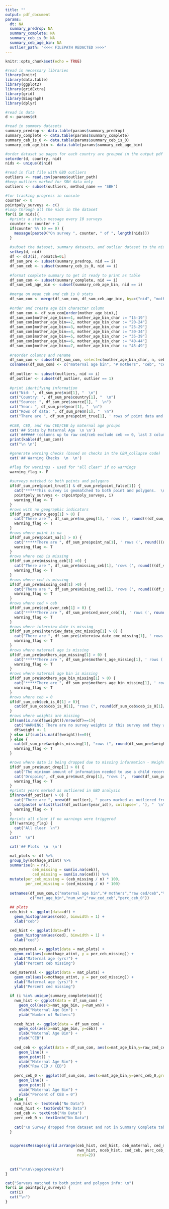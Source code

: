 ```yaml
---
title: ""
output: pdf_document
params: 
  dt: NA
  summary_predrop: NA
  summary_complete: NA
  summary_ceb_is_0: NA
  summary_ceb_age_bin: NA
  outlier_path: "<<<< FILEPATH REDACTED >>>>"
---
```


```r
knitr::opts_chunk$set(echo = TRUE)

#read in necessary libraries
library(knitr)
library(data.table)
library(ggplot2)
library(gridExtra)
library(grid)
library(Biograph)
library(dplyr)

#read in data
d <- params$dt

#read in summary datasets
summary_predrop <- data.table(params$summary_predrop)
summary_complete <- data.table(params$summary_complete)
summary_ceb_is_0 <- data.table(params$summary_ceb_is_0)
summary_ceb_age_bin <- data.table(params$summary_ceb_age_bin)

#order dataset so pages for each country are grouped in the output pdf
setorder(d, country, nid)
nids <- unique(d$nid)

#read in flat file with GBD outliers
outliers <- read.csv(params$outlier_path)
#keep outliers marked for SBH data only
outliers <- subset(outliers, method_name == 'SBH')
```



```r
#for tracking progress in console
counter <- 0
pointpoly_surveys <- c()
#loop through all the nids in the dataset
for(i in nids){
  #prints a status message every 10 surveys
  counter <- counter + 1
  if(counter %% 10 == 0) {
    message(paste0("On survey ", counter, " of ", length(nids)))
  }
  
  #subset the dataset, summary datasets, and outlier dataset to the nid
  setkey(d, nid)
  df <- d[J(i), nomatch=0L]
  df_sum_pre <- subset(summary_predrop, nid == i)
  df_sum_ceb <- subset(summary_ceb_is_0, nid == i)
  
  #format complete summary to get it ready to print as table
  df_sum_com <- subset(summary_complete, nid == i)
  df_sum_ceb_age_bin <- subset(summary_ceb_age_bin, nid == i)
  
  #merge on mean ceb and ceb is 0 stats
  df_sum_com <- merge(df_sum_com, df_sum_ceb_age_bin, by=c("nid", "mother_age_bin"))
  
  #order and create age bin character column
  df_sum_com <- df_sum_com[order(mother_age_bin),]
  df_sum_com[mother_age_bin==1, mother_age_bin_char := "15-19"]
  df_sum_com[mother_age_bin==2, mother_age_bin_char := "20-24"]
  df_sum_com[mother_age_bin==3, mother_age_bin_char := "25-29"]
  df_sum_com[mother_age_bin==4, mother_age_bin_char := "30-34"]
  df_sum_com[mother_age_bin==5, mother_age_bin_char := "35-39"]
  df_sum_com[mother_age_bin==6, mother_age_bin_char := "40-44"]
  df_sum_com[mother_age_bin==7, mother_age_bin_char := "45-49"]
  
  #reorder columns and rename
  df_sum_com <- subset(df_sum_com, select=c(mother_age_bin_char, n, ceb, ced, raw_ced_ceb, mean_child, ceb_0, ceb_0_percent))
  colnames(df_sum_com) <- c("maternal age bin", "# mothers", "ceb", "ced", "raw ced/ceb", "mean ceb", "# ceb is 0", "% ceb is 0")
  
  df_outlier <- subset(outliers, nid == i)
  df_outlier <- subset(df_outlier, outlier == 1)
  
  #print identifying information
  cat("Nid: ", df_sum_pre$nid[1], "  \n")
  cat("Country: ", df_sum_pre$country[1], "  \n")
  cat("Source: ", df_sum_pre$source[1], "  \n")
  cat("Year: ", df_sum_pre$year[1], "  \n")
  cat("Rows of data: ", df_sum_pre$n[1], "  \n")
  cat("There are ", df_sum_pre$point_true[1], ' rows of point data and ', df_sum_pre$point_false[1], ' (', round(((df_sum_pre$point_false[1] / df_sum_pre$n[1]) * 100), digits = 2), '%) rows of polygon data  \n  \n')
  
  #CEB, CED, and raw CED/CEB by maternal age groups
  cat('## Stats by Maternal Age  \n \n')
  cat('###### (columns up to raw ced/ceb exclude ceb == 0, last 3 columns include) \n \n')
  print(kable(df_sum_com))
  cat("\n \n")

  #generate warning checks (based on checks in the CBH_collapse code)
  cat('## Warning Checks  \n  \n')

  #flag for warnings - used for "all clear" if no warnings
  warning_flag <- F
  
  #surveys matched to both points and polygons
  if(df_sum_pre$point_true[1] & df_sum_pre$point_false[1]) {
    cat("*****This survey is geomatched to both point and polygons.  \n \n")
    pointpoly_surveys <- c(pointpoly_surveys, i)
    warning_flag <- T
  }
  #rows with no geographic indicators
  if(df_sum_pre$no_geog[1] > 0) {
    cat("There are ", df_sum_pre$no_geog[1], ' rows (', round(((df_sum_pre$no_geog[1] / df_sum_pre$n[1]) * 100), digits = 2), '%) with no geographic identifiers.  \n \n')
    warning_flag <- T
  }
  #rows where point is na
  if(df_sum_pre$point_na[1] > 0) {
    cat("*****There are ", df_sum_pre$point_na[1], ' rows (', round(((df_sum_pre$point_na[1] / df_sum_pre$n[1]) * 100), digits = 2), '%) where point is na.  \n \n')
    warning_flag <- T
  }
  #rows where ceb is missing
  if(df_sum_pre$missing_ceb[1] >0) {
    cat("There are ", df_sum_pre$missing_ceb[1], 'rows (', round(((df_sum_pre$missing_ceb[1] / df_sum_pre$n[1]) * 100), digits = 2), '%) missing ceb.  \n')
    warning_flag <- T
  }
  #rows where ced is missing
  if(df_sum_pre$missing_ced[1] >0) {
    cat("There are ", df_sum_pre$missing_ced[1], 'rows (', round(((df_sum_pre$missing_ced[1] / df_sum_pre$n[1]) * 100), digits = 2), '%) missing ced.  \n')
    warning_flag <- T
  }
  #rows where ced > ceb
  if(df_sum_pre$ced_over_ceb[1] > 0) {
    cat("*****There are ", df_sum_pre$ced_over_ceb[1], ' rows (', round(((df_sum_pre$ced_over_ceb[1] / df_sum_pre$n[1]) * 100), digits = 2), '%) where ced is greater than ceb.  \n')
    warning_flag <- T
  }
  #rows where interview date is missing
  if(df_sum_pre$interview_date_cmc_missing[1] > 0) {
    cat("There are ", df_sum_pre$interview_date_cmc_missing[1], ' rows (', round(((df_sum_pre$interview_date_cmc_missing[1] / df_sum_pre$n[1]) * 100), digits = 2), '%) where interview date is missing.  \n')
    warning_flag <- T
  }
  #rows where maternal age is missing
  if(df_sum_pre$mothers_age_missing[1] > 0) {
    cat("*****There are ", df_sum_pre$mothers_age_missing[1], ' rows (', round(((df_sum_pre$mothers_age_missing[1] / df_sum_pre$n[1]) * 100), digits = 2), '%) where maternal age is missing.  \n')
    warning_flag <- T
  }
  #rows where maternal age bin is missing
  if(df_sum_pre$mothers_age_bin_missing[1] > 0) {
    cat("*****There are ", df_sum_pre$mothers_age_bin_missing[1], ' rows (', round(((df_sum_pre$mothers_age_bin_missing[1] / df_sum_pre$n[1]) * 100), digits = 2), '%) where maternal age bin is missing.  \n')
    warning_flag <- T
  }
  #rows where ceb = 0
  if(df_sum_ceb$ceb_is_0[1] > 0){
    cat(df_sum_ceb$ceb_is_0[1], "rows (", round(df_sum_ceb$ceb_is_0[1]/df_sum_ceb$n[1] * 100, digits = 2), "%) dropped who reported 0 ceb.  \n")
  }
  #rows where weights are missing
  if(sum(is.na(df$weight))/nrow(df)==1){
    cat('WARNING: There are no survey weights in this survey and they will be set to 1.  \n')
    df$weight <- 1
  } else if(sum(is.na(df$weight))==0){
  } else {
    cat(df_sum_pre$weights_missing[1], "rows (", round(df_sum_pre$weights_missing[1]/df_sum_pre$n[1] * 100, digits = 2), "%) have no weight info.  \n")
    warning_flag <- T
  }

  #rows where data is being dropped due to missing information - Weight, birth date, interview date, alive, aod if died, and geographic indicators
  if(df_sum_pre$must_drop[1] > 0) {
    cat("The minimum amount of information needed to use a child record are the following: Weight, Birth date, Interview Date, Alive Indicator, Age at Death if died, geographic identifiers-  \n")
    cat('Dropping', df_sum_pre$must_drop[1], "rows (",  round(df_sum_pre$must_drop[1]/df_sum_pre$n * 100, digits = 2), '%) from the final dataset due to missingess in these variables.  \n')
    warning_flag <- T
  }
  #prints years marked as outliered in GBD analysis
  if(nrow(df_outlier) > 0) {
    cat("There are ", nrow(df_outlier), " years marked as outliered from the GBD analysis:  \n")
    cat(paste( unlist(list(df_outlier$year_id)), collapse=', '), "  \n")
    warning_flag <- T
  }
  #prints all clear if no warnings were triggered
  if(!warning_flag) {
    cat("All clear  \n")
  }
  cat("  \n")

  cat('## Plots  \n  \n')

  mat_plots <- df %>% 
  group_by(mothage_atint) %>% 
  summarise(n = n(),
            ceb_missing = sum(is.na(ceb)),
            ced_missing = sum(is.na(ced))) %>%
  mutate(per_ceb_missing = (ceb_missing / n) * 100,
         per_ced_missing = (ced_missing / n) * 100)
  
  setnames(df_sum_com,c("maternal age bin","# mothers","raw ced/ceb","% ceb is 0"),
           c("mat_age_bin","num_wn","raw_ced_ceb","perc_ceb_0"))
  
  ## plots
  ceb_hist <- ggplot(data=df) +
    geom_histogram(aes(ceb), binwidth = 1) +
    xlab("ceb")

  ced_hist <- ggplot(data=df) +
    geom_histogram(aes(ced), binwidth = 1) +
    xlab("ced")
  
  ceb_maternal <- ggplot(data = mat_plots) +
    geom_col(aes(x=mothage_atint, y = per_ceb_missing)) +
    xlab("Maternal age (yrs)") +
    ylab("Percent ceb missing")

  ced_maternal <- ggplot(data = mat_plots) +
    geom_col(aes(x=mothage_atint, y = per_ced_missing)) +
    xlab("Maternal age (yrs)") +
    ylab("Percent ced missing")
  
  if (i %in% unique(summary_complete$nid)){
    nwn_hist <- ggplot(data = df_sum_com) +
      geom_col(aes(x=mat_age_bin, y=num_wn)) +
      xlab("Maternal Age Bin") + 
      ylab("Number of Mothers")
  
    nceb_hist <- ggplot(data = df_sum_com) +
      geom_col(aes(x=mat_age_bin, y=ceb)) +
      xlab("Maternal Age Bin") +
      ylab("CEB")
    
    ced_ceb <- ggplot(data = df_sum_com, aes(x=mat_age_bin,y=raw_ced_ceb,group=1)) +
      geom_line() + 
      geom_point() +
      xlab("Maternal Age Bin") +
      ylab("Raw CED / CEB")
    
    perc_ceb_0 <- ggplot(df_sum_com, aes(x=mat_age_bin,y=perc_ceb_0,group=1)) +
      geom_line() +
      geom_point() +
      xlab("Maternal Age Bin") +
      ylab("Percent of CEB = 0")
  } else {
    nwn_hist <- textGrob("No Data")
    nceb_hist <- textGrob("No Data")
    ced_ceb <- textGrob("No Data")
    perc_ceb_0 <- textGrob("No Data")
    
    cat("\n Survey dropped from dataset and not in Summary Complete table \n")
  }
  

  suppressMessages(grid.arrange(ceb_hist, ced_hist, ceb_maternal, ced_maternal,
                                nwn_hist, nceb_hist, ced_ceb, perc_ceb_0,
                                ncol=2))
  
  
  cat("\n\n\\pagebreak\n")
}

cat("Surveys matched to both point and polygon info: \n")
for(i in pointpoly_surveys) {
  cat(i)
  cat("\n")
}
```

